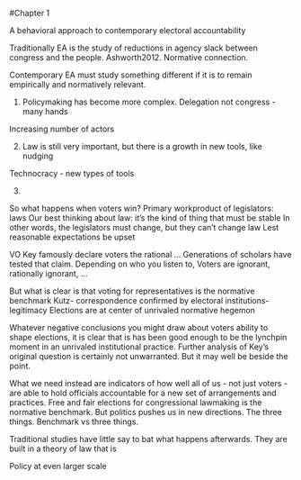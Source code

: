 #Chapter 1

A behavioral approach to contemporary electoral accountability 

Traditionally EA is the study of reductions in agency slack between congress and the people. Ashworth2012. Normative connection.

Contemporary EA must study something different if it is to remain empirically and normatively relevant. 

1. Policymaking has become more complex. Delegation not congress - many hands 

Increasing number of actors

2. Law is still very important, but there is a growth in new tools, like nudging  

Technocracy - new types of tools

3. 

So what happens when voters win? 
Primary workproduct of legislators: laws
Our best thinking about law: it’s the kind of thing that must be stable 
In other words, the legislators must change, but they can’t change law 
Lest reasonable expectations be upset 



VO Key famously declare voters the rational … 
Generations of scholars have tested that claim. 
Depending on who you listen to, Voters are ignorant, rationally ignorant, …

But what is clear is that voting for representatives is the normative benchmark 
Kutz- correspondence confirmed by electoral institutions- legitimacy 
Elections are at center of unrivaled normative hegemon 

Whatever negative conclusions you might draw about voters ability to shape elections, it is clear that is has been good enough to be the lynchpin moment in an unrivaled institutional practice. 
Further analysis of Key’s original question is certainly not unwarranted. But it may well be beside the point.

What we need instead are indicators of how well all of us - not just voters - are able to hold officials accountable for a new set of arrangements and practices. Free and fair elections for congressional lawmaking is the normative benchmark. But politics pushes us in new directions. 
The three things. Benchmark vs three things. 

Traditional studies have little say to bat what happens afterwards. They are built in a theory of law that is 




Policy at even larger scale 
